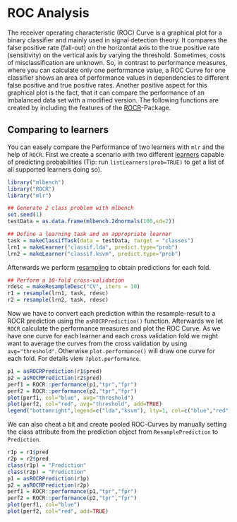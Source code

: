 ROC Analysis
============

The receiver operating characteristic (ROC) Curve is a graphical plot
for a binary classifier and mainly used in signal detection theory. It
compares the false positive rate (fall-out) on the horizontal axis to
the true positive rate (sensitivity) on the vertical axis by varying
the threshold. Sometimes, costs of misclassification are unknown. So,
in contrast to performance measures, where you can calculate only one
performance value, a ROC Curve for one classifier shows an area of
performance values in dependencies to different false positive and true
positive rates. Another positive aspect for this graphical plot is the
fact, that it can compare the performance of an imbalanced data set
with a modified version. The following functions are created by
including the features of the [ROCR](http://cran.r-project.org/web/packages/ROCR/index.html)-Package.

Comparing to learners
---------------------

You can easely compare the Performance of two learners with `mlr` and the help of `ROCR`.
First we create a scenario with two different [learners](learner.md) capable of predicting probabilities (Tip: run `listLearners(prob=TRUE)` to get a list of all supported learners doing so).
```r
library("mlbench")
library("ROCR")
library("mlr")

## Generate 2 class problem with mlbench
set.seed(1)
testData = as.data.frame(mlbench.2dnormals(100,sd=2))

## Define a learning task and an appropriate learner
task = makeClassifTask(data = testData, target = "classes")
lrn1 = makeLearner("classif.lda", predict.type="prob")
lrn2 = makeLearner("classif.ksvm", predict.type="prob")
```

Afterwards we perform [resampling](resample.md) to obtain predictions for each fold.
```r
## Perform a 10-fold cross-validation
rdesc = makeResampleDesc("CV", iters = 10)
r1 = resample(lrn1, task, rdesc)
r2 = resample(lrn2, task, rdesc)
```

Now we have to convert each prediction within the resample-result to a ROCR prediction using the `asROCRPrediction()` function.
Afterwards we let `ROCR` calculate the performance measures and plot the ROC Curve.
As we have one curve for each learner and each cross validation fold we might want to average the curves from the cross validation by using `avg="threshold"`.
Otherwise `plot.performance()` will draw one curve for each fold.
For details view `?plot.performance`.

```r
p1 = asROCRPrediction(r1$pred)
p2 = asROCRPrediction(r2$pred)
perf1 = ROCR::performance(p1,"tpr","fpr")
perf2 = ROCR::performance(p2,"tpr","fpr")
plot(perf1, col="blue", avg="threshold")
plot(perf2, col="red", avg="threshold", add=TRUE)
legend("bottomright",legend=c("lda","ksvm"), lty=1, col=c("blue","red"))
```

We can also cheat a bit and create pooled ROC-Curves by manually setting the class attribute from the prediction object from `ResamplePrediction` to `Prediction`.
```r
r1p = r1$pred
r2p = r2$pred
class(r1p) = "Prediction"
class(r2p) = "Prediction"
p1 = asROCRPrediction(r1p)
p2 = asROCRPrediction(r2p)
perf1 = ROCR::performance(p1,"tpr","fpr")
perf2 = ROCR::performance(p2,"tpr","fpr")
plot(perf1, col="blue")
plot(perf2, col="red", add=TRUE)
```

